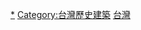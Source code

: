 {{Catnav|頁面分類|各種主題的頁面分類|按國家分類|各國歷史|台灣歷史}}
{{Catnav|頁面分類|历史|各國歷史|台灣歷史}}

{{Catmore}}

[[Category:台灣文化資產|*]]
[[Category:台灣歷史建築|Category:台灣歷史建築]]
[[Category:中華民國古蹟|台灣]]